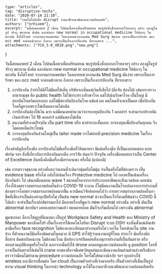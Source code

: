 
	type: "articles",
	tag: "disruptive-techs",
	date: "2020-07-14 21:10",
    title: "เทคโนโลยีเพื่อ disrupt งานอาชืวอนามัยและความปลอดภัย",
    authors: ["nrhioem"],
	excerpt: "นนี้สอนแพทย์ 2 เดือน ไปค้นเนื้อหาเพื่อเตรียมสอน พบรูปหนึ่งซึ่งบอกอะไรหลายๆ อย่าง ลองดูในรูป จริงๆ พยายาม นั่งคิด และค้นหา new normal in occupational medicine ให้น้องๆ ในสถาบัน ซึ่งได้โจทย์ จากกรมการแพทย์มา ในหลายหน่วยงานเช่น Med Surg มันง่าย เพราะเป็นการรักษา ของ occ med จะค่อนข้างยาก ถึงยาก เพราะเป็นเรื่องการป้องกัน ที่ยากเพราะ ...",
	attachments: ["TCH_3.0_XR10.png","new.png"]
}

วันนี้สอนแพทย์ 2 เดือน ไปค้นเนื้อหาเพื่อเตรียมสอน พบรูปหนึ่งซึ่งบอกอะไรหลายๆ อย่าง ลองดูในรูป จริงๆ พยายาม นั่งคิด และค้นหา new normal in occupational medicine ให้น้องๆ ในสถาบัน ซึ่งได้โจทย์ จากกรมการแพทย์มา ในหลายหน่วยงานเช่น Med Surg มันง่าย เพราะเป็นการรักษา ของ occ med จะค่อนข้างยาก ถึงยาก เพราะเป็นเรื่องการป้องกัน ที่ยากเพราะ

1. การป้องกัน ถ้าทำได้ดีก็ไม่มีผลให้เห็น บริษัทจะเห็นแต่เงินที่เสียไป (คือจับ ต้องได้) เช่นกระทรวงสาธารณสุข คือ public health ไม่ใช่กระทรวงรักษาโรค แต่ไปเน้นรักษาโรค เป็นใหญ่ มีสถาบันโรคเกิดเยอะแยะ แต่ไม่มีสถาบันป้องกันโรค แม้แต่ ผอ คนไหนที่จะมาเป็นผอ เพื่อป้องกันโรคก็ดูยากเพราะไม่เห็นผลงานไม่ถนัด
2. การป้องกันต้องใช้เงิน มาก แต่มีคนเคยคำนวนว่าการลงทุนป้องกัน 1 ดอลล่าร์ จะสามารถประหยัดเงินค่ารักษา ไป 16 ดอลล่าร์ แต่มันมองไม่เห็น
3. คนงานที่ทำงานปัจจุบัน เป็น part time หรือ มาทำระยะสั้นเยอะ การลงทุนเพื่อป้องกันทุกคน จึงไม่ค่อยเห็นประโยชน์
4. การลงทุนป้องกันส่วนใหญ่เป็น tailor made เราไม่ค่อยมี precision medicine ในเรื่องการป้องกัน

เรื่องสำคัญอีกเรื่องคือ การป้องกันไม่มีเครื่องมือที่วิลิศมาหรา มีแต่เครื่องมือ ที่เป็นแบบทดสอบ แบบฟอร์ม ฯลฯ สิ่งที่เกี่ยวกับการป้องกันมากคือ การวิจัย ค้นคว้า ปัจจุบัน เครื่องมือทดสอบว่าเป็น Center of Excellence อันหนึ่งคือมีเครื่องมือราคาแพง หรือไม่ (แปลกดี)

เช่น การตรวจสุขภาพ อย่างที่บอกว่าแทนที่จะคิดว่าคุ้มหรือไม่คุ้ม จำเป็นหรือไม่ที่ต้องตรวจ เป็น evidence base หรือไม่ กลับไปเน้นเรื่อง Protective medicine ไป กลายเป็นเน้นเครื่องป้องกันตัว ไป เช่นเหมือนตอน wave 1 สมาคมโรคจากการประกอบอาชีพและสิ่งแวดล้อม เคยเน้นเรื่องให้งดตรวจสมรรถภาพปอดในช่วง COVID-19 ระบาด ก็ไม่มีคนงานเป็นโรคปอดจากการทำงานที่ต้องตรวจโดยตรวจสมรรถภาพปอดมากขึ้น ควรมีคนวิจัยต่อยอดไปว่า การตรวจสมรรถภาพปอดในอาชืพที่เสี่ยงจำเป็นต้องทำทุกปีหรือไม่ เป็นต้น
new normal น่าจะเป็นอะไรก็ตามที่พ้นช่วง COVID นี้ไปแล้ว จะทำเป็นเรื่องปกติธรรมดาไป มีหลายเรื่องที่พูดว่า new normal อย่างนั้น อย่างนี้ มันเป็น abnormal สถาบันฯ เคยลงบทความแล้ว พอคลายล๊อค มันก็จะเริ่มเลือนไป เพราะมัน abnormal

<GatsbyImage image={props.images[1].childImageSharp.gatsbyImageData} alt="tech" />

พูดซะเยอะ คือจะให้ดูรูปที่แนบมา เป็นรูป Workplace Safety and Health ของ Ministry of Manpower ของสิงคโปร์ เป็นเรื่องการใช้เทคโนโลยีมา Disrupt ระบบ OSH จะเห็นตั้งแต่เดินเข้ามามีเครื่อง face recognition ไม่ต้องลงทะเบียนมาทำงานหรือไม่ เวลาใด ใครเข้ามาใน site งานบ้าง ที่ตัวคนงานก็มีเครื่องติดตามในหมวก มี GPS ทำให้รู้ว่าคนงานอยู่ที่ไหน ทำอะไร มีเครื่องมีอสื่อสาร ติดต่อกับคนงาน ไม่ต้องตะโกน มีกล้องวงจรปิดคอยสังเกตุการทำงานที่เป็นอันตราย หรือสอบสวนอุบัติเหตุหรือโรคได้ นอกจากนั้นยังใช้ drone มาคอยดูแลความปลอดภัย ดู position ใครที่อาจเป็นอันตรายได้เช่นใช้ crane ยกของที่อาจมีเศษวัสดุหล่นและมีคนงานเดินผ่านด้านล่างหรือมีการตรวจว่ามีคนไม่ทำตาม procedure ความปลอดภัย ใครไม่ใส่หมวกนิรภัย ฯลฯ ทุกอย่างใช้ wireless และมีการเชื่อมต่อ โดย cloud เป็นภาพตัวอย่างที่เจ๋งมากครับ เป็นตัวอย่างที่เห็นเป็นรูปธรรม visual thinking ในการนำ technology มาใช้ในงานอาชีวอนามัยและความปลอดภัยครับ